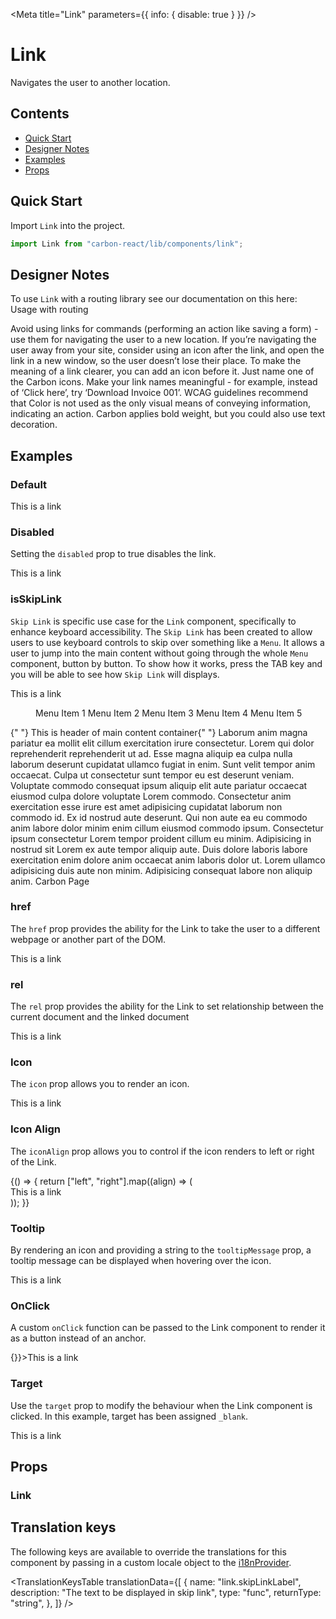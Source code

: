 

<Meta title="Link" parameters={{ info: { disable: true } }} />

# Link

Navigates the user to another location.

## Contents

- [Quick Start](#quick-start)
- [Designer Notes](#designer-notes)
- [Examples](#examples)
- [Props](#props)

## Quick Start

Import `Link` into the project.

```javascript
import Link from "carbon-react/lib/components/link";
```

## Designer Notes

To use `Link` with a routing library see our documentation on this here: <LinkTo kind="Documentation/Usage with routing" story="page">Usage with routing</LinkTo>

Avoid using links for commands (performing an action like saving a form) - use them for navigating the user to a new location.
If you’re navigating the user away from your site, consider using an icon after the link, and open the link in a new window, so the user doesn’t lose their place.
To make the meaning of a link clearer, you can add an icon before it. Just name one of the Carbon icons.
Make your link names meaningful - for example, instead of ‘Click here’, try ‘Download Invoice 001’.
WCAG guidelines recommend that Color is not used as the only visual means of conveying information, indicating an action. Carbon applies bold weight, but you could also use text decoration.

## Examples

### Default

<Canvas>
  <Story name="default">
    <Link>This is a link</Link>
  </Story>
</Canvas>

### Disabled

Setting the `disabled` prop to true disables the link.

<Canvas>
  <Story name="with Disabled">
    <Link disabled>This is a link</Link>
  </Story>
</Canvas>

### isSkipLink

`Skip Link` is specific use case for the `Link` component, specifically to enhance keyboard accessibility.
The `Skip Link` has been created to allow users to use keyboard controls to skip over something like a `Menu`.
It allows a user to jump into the main content without going through the whole `Menu` component, button by button.
To show how it works, press the TAB key and you will be able to see how `Skip Link` will displays.

<Canvas>
  <Story name="isSkipLink" parameters={{ chromatic: { disable: true } }}>
    <Link href="#main-content" isSkipLink>
      This is a link
    </Link>
    <Menu>
      <MenuItem>Menu Item 1</MenuItem>
      <MenuItem>Menu Item 2</MenuItem>
      <MenuItem>Menu Item 3</MenuItem>
      <MenuItem>Menu Item 4</MenuItem>
      <MenuItem>Menu Item 5</MenuItem>
    </Menu>
    <Box py={2} id="main-content">
      <Typography mb={1} variant="h1">
        {" "}
        This is header of main content container{" "}
      </Typography>
      <Typography variant="p">
        Laborum anim magna pariatur ea mollit elit cillum exercitation irure
        consectetur. Lorem qui dolor reprehenderit reprehenderit ut ad. Esse
        magna aliquip ea culpa nulla laborum deserunt cupidatat ullamco fugiat
        in enim. Sunt velit tempor anim occaecat. Culpa ut consectetur sunt
        tempor eu est deserunt veniam. Voluptate commodo consequat ipsum aliquip
        elit aute pariatur occaecat eiusmod culpa dolore voluptate Lorem
        commodo. Consectetur anim exercitation esse irure est amet adipisicing
        cupidatat laborum non commodo id. Ex id nostrud aute deserunt. Qui non
        aute ea eu commodo anim labore dolor minim enim cillum eiusmod commodo
        ipsum. Consectetur ipsum consectetur Lorem tempor proident cillum eu
        minim. Adipisicing in nostrud sit Lorem ex aute tempor aliquip aute.
        Duis dolore laboris labore exercitation enim dolore anim occaecat anim
        laboris dolor ut. Lorem ullamco adipisicing duis aute non minim.
        Adipisicing consequat labore non aliquip anim.
      </Typography>
      <Link href="www.carbon.sage.com">Carbon Page</Link>
    </Box>
  </Story>
</Canvas>

### href

The `href` prop provides the ability for the Link to take the user to a different webpage or another part of the DOM.

<Canvas>
  <Story name="with href" parameters={{ chromatic: { disable: true } }}>
    <Link href="https://carbon.sage.com">This is a link</Link>
  </Story>
</Canvas>

### rel

The `rel` prop provides the ability for the Link to set relationship between the current document
and the linked document

<Canvas>
  <Story name="with rel" parameters={{ chromatic: { disable: true } }}>
    <Link
      href="https://carbon.sage.com/"
      target="_blank"
      rel="noreferrer noopener"
    >
      This is a link
    </Link>
  </Story>
</Canvas>

### Icon

The `icon` prop allows you to render an icon.

<Canvas>
  <Story name="with Icon" parameters={{ chromatic: { disable: true } }}>
    <Link icon="settings">This is a link</Link>
  </Story>
</Canvas>

### Icon Align

The `iconAlign` prop allows you to control if the icon renders to left or right of the Link.

<Canvas>
  <Story name="with IconAlign">
    {() => {
      return ["left", "right"].map((align) => (
        <div style={{ margin: "64px" }}>
          <Link icon="settings" iconAlign={`${align}`}>
            This is a link
          </Link>
        </div>
      ));
    }}
  </Story>
</Canvas>

### Tooltip

By rendering an icon and providing a string to the `tooltipMessage` prop, a tooltip message can be displayed when hovering over the icon.

<Canvas>
  <Story name="with Tooltip" parameters={{ chromatic: { disable: true } }}>
    <div style={{ margin: "64px" }}>
      <Link icon="settings" tooltipMessage="This is a tooltip message">
        This is a link
      </Link>
    </div>
  </Story>
</Canvas>

### OnClick

A custom `onClick` function can be passed to the Link component to render it as a button instead of an anchor.

<Canvas>
  <Story name="with onClick" parameters={{ chromatic: { disable: true } }}>
    <Link onClick={() => {}}>This is a link</Link>
  </Story>
</Canvas>

### Target

Use the `target` prop to modify the behaviour when the Link component is clicked. In this example, target has been assigned `_blank`.

<Canvas>
  <Story name="with Target" parameters={{ chromatic: { disable: true } }}>
    <Link href="https://carbon.sage.com" target="_blank">
      This is a link
    </Link>
  </Story>
</Canvas>

## Props

### Link

<ArgsTable of={Link} />

## Translation keys

The following keys are available to override the translations for this component by passing in a custom locale object
to the [i18nProvider](https://carbon.sage.com/?path=/story/documentation-i18n--page).

<TranslationKeysTable
  translationData={[
    {
      name: "link.skipLinkLabel",
      description: "The text to be displayed in skip link",
      type: "func",
      returnType: "string",
    },
  ]}
/>

